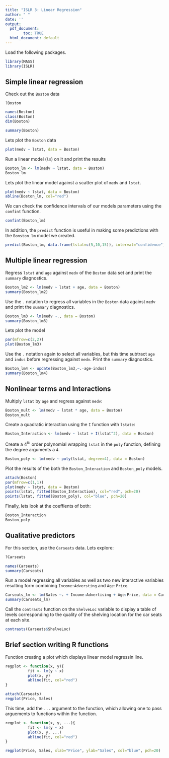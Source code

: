 ```yaml
---
title: "ISLR 3: Linear Regression"
author: " "
date: ''
output:
  pdf_document:
        toc: TRUE
  html_document: default
---
```


\newpage



Load the following packages.
```r
library(MASS)
library(ISLR)
```

## Simple linear regression
Check out the `Boston` data
```
?Boston
```
```r
names(Boston)
class(Boston)
dim(Boston)
```
```r
summary(Boston)
```
Lets plot the `Boston` data
```r
plot(medv ~ lstat, data = Boston)
```

Run a linear model (`lm`) on it and print the results

```r
Boston_lm <- lm(medv ~ lstat, data = Boston)
Boston_lm
```

Lets plot the linear model against a scatter plot of `medv` and `lstat`.

```r
plot(medv ~ lstat, data = Boston)
abline(Boston_lm, col="red")
```

We can check the confidence intervals of our models parameters using the `confint` function.
```r
confint(Boston_lm)
```

In addition, the `predict` function is useful in making some predictions with the `Bonston_lm` model we created.
```r
predict(Boston_lm, data.frame(lstat=c(5,10,15)), interval="confidence")
```

\newpage

## Multiple linear regression

Regress `lstat` and `age` against `medv` of the `Boston` data set and print the `summary` diagnostics. 

```r
Boston_lm2 <- lm(medv ~ lstat + age, data = Boston)
summary(Boston_lm2)
```

Use the `.` notation to regress all variables in the `Boston` data against `medv` and print the `summary` diagnostics.
```r
Boston_lm3 <- lm(medv ~., data = Boston)
summary(Boston_lm3)
```

Lets plot the model
```r
par(mfrow=c(2,2))
plot(Boston_lm3)
```

Use the `.` notation again to select all variables, but this time subtract `age` and `indus` before regressing against `medv`. Print the `summary` diagnostics.

```r
Boston_lm4 <- update(Boston_lm3,~.-age-indus)
summary(Boston_lm4)
```

## Nonlinear terms and Interactions

Multiply `lstat` by `age` and regress against `medv`:

```r
Boston_mult <- lm(medv ~ lstat * age, data = Boston)
Boston_mult
```

Create a quadratic interaction using the `I` function with `lstate`:
```r
Boston_Interaction <- lm(medv ~ lstat + I(lstat^2), data = Boston)
```

Create a $4^{th}$ order polynomial wrapping `lstat` in the `poly` function, defining the degree arguments a `4`.
```r
Boston_poly <- lm(medv ~ poly(lstat, degree=4), data = Boston)
```

Plot the results of the both the `Boston_Interaction` and `Boston_poly` models.
```r
attach(Boston)
par(mfrow=c(1,1))
plot(medv ~ lstat, data = Boston)
points(lstat, fitted(Boston_Interaction), col="red", pch=20)
points(lstat, fitted(Boston_poly), col="blue", pch=20)
```

Finally, lets look at the coeffients of both:
```r
Boston_Interaction
Boston_poly
```

## Qualitative predictors

For this section, use the `Carseats` data. Lets explore:

```r
?Carseats
```
```r
names(Carseats)
summary(Carseats)
```

Run a model regressing all variables as well as two new interactive variables resulting form combining `Income:Adversting` and `Age:Price`.
```r
Carseats_lm <- lm(Sales ~. + Income:Advertising + Age:Price, data = Carseats)
summary(Carseats_lm)
```

Call the `contrasts` function on the `ShelveLoc` variable to display a table of levels corresponding to the quality of the shelving location for the car seats at each site.
```r
contrasts(Carseats$ShelveLoc)
```


## Brief section writing R functions

Function creating a plot which displays linear model regressin line.

```r
regplot <- function(x, y){
          fit <- lm(y ~ x)
          plot(x, y)
          abline(fit, col="red")
}

attach(Carseats)
regplot(Price, Sales)
```

This time, add the `...` argument to the function, which allowing one to pass arguements to functions within the function.
```r
regplot <- function(x, y, ...){
          fit <- lm(y ~ x)
          plot(x, y, ...)
          abline(fit, col="red")
}

regplot(Price, Sales, xlab="Price", ylab="Sales", col="blue", pch=20)

```
